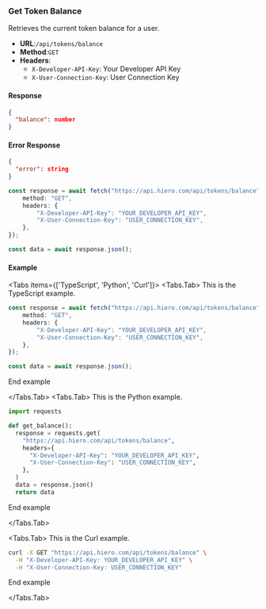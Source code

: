 
### Get Token Balance

Retrieves the current token balance for a user.

- **URL**:`/api/tokens/balance`
- **Method**:`GET`
- **Headers**:
  - `X-Developer-API-Key`: Your Developer API Key
  - `X-User-Connection-Key`: User Connection Key

#### Response

```json
{
  "balance": number
}
```

#### Error Response

```json
{
  "error": string
}
```

```typescript filename="get-balance.ts" {3} copy
const response = await fetch("https://api.hiero.com/api/tokens/balance", {
	method: "GET",
	headers: {
		"X-Developer-API-Key": "YOUR_DEVELOPER_API_KEY",
		"X-User-Connection-Key": "USER_CONNECTION_KEY",
	},
});

const data = await response.json();
```

#### Example

<Tabs items={['TypeScript', 'Python', 'Curl']}>
<Tabs.Tab>
  This is the TypeScript example.

```ts filename="get-balance.ts" {3} copy
const response = await fetch("https://api.hiero.com/api/tokens/balance", {
	method: "GET",
	headers: {
		"X-Developer-API-Key": "YOUR_DEVELOPER_API_KEY",
		"X-User-Connection-Key": "USER_CONNECTION_KEY",
	},
});

const data = await response.json();
```

End example

</Tabs.Tab>
<Tabs.Tab>
This is the Python example.

```py filename="get-balance.py" {3} copy
import requests

def get_balance():
  response = requests.get(
    "https://api.hiero.com/api/tokens/balance",
    headers={
      "X-Developer-API-Key": "YOUR_DEVELOPER_API_KEY",
      "X-User-Connection-Key": "USER_CONNECTION_KEY",
    },
  )
  data = response.json()
  return data
```

End example

</Tabs.Tab>

<Tabs.Tab>
This is the Curl example.
```bash filename="get-balance.sh" {3} copy
curl -X GET "https://api.hiero.com/api/tokens/balance" \
  -H "X-Developer-API-Key: YOUR_DEVELOPER_API_KEY" \
  -H "X-User-Connection-Key: USER_CONNECTION_KEY"
```
End example

</Tabs.Tab>
</Tabs>
